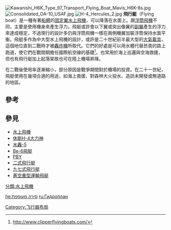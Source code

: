 {{noteTA
|1=zh-cn:船身式水上飞机;zh-tw:飛行艇;
}}
{{Otheruses|subject=水上飛機的一種|other=有動力的船型氣球|飞艇 (轻航空器)}}
[[File:Kawanishi_H6K_Type_97_Transport_Flying_Boat_Mavis_H6K-8s.jpg|thumb]]
[[File:Consolidated_OA-10_USAF.jpg|thumb]]
[[File:H-4_Hercules_2.jpg|thumb]]
'''飛行艇'''（Flying boat）是一種有著[[船體|船體]]的[[固定翼|固定翼]][[水上飛機|水上飛機]]，可以降落在水面上。跟[[水上飛機#浮筒水上飛機|浮筒飛機]]不同，主要是使用機身來產生浮力。飛艇或許會以下翼或突出像翼的[[副翼|副翼]]產生的浮力來達成穩定，不過現行的設計多仍與浮筒飛機一樣在兩側機翼加裝浮筒保持水面平衡。飛艇多作為中大型水上飛機的設計，或許是二十世紀前半最大型的[[大氣載具|大氣載具]]，這個地位直到二戰時才被[[轟炸機|轟炸機]]所取代。它們的好處是可以用水體代替昂貴的路上跑道，使它們在戰間期擔任國際航空線的基礎<ref>http://www.clipperflyingboats.com/</ref>。也常用於海上巡邏與空海救援，但也有飛行艇加上起落架故也可在陸上機場昇降。

在二戰後使用率逐漸縮小，部分原因是戰爭期間對於機場的投資。在二十一世紀，飛艇使用在幾項合適的用途，如海上救援、對森林大火投水、造訪未開發或無道路的地區。

==參考==
{{reflist}}

==參見==
*[[水上飛機|水上飛機]]
*[[休斯H-4大力神|休斯H-4大力神]]
*[[水轟-5|水轟-5]]
*[[Be-6飛艇|Be-6飛艇]]
*[[PBY|PBY]]
*[[二式飛行艇|二式飛行艇]]
*[[九七式飛行艇|九七式飛行艇]]
*[[川四H11K蒼空|蒼空重型運輸飛艇]]

[[分類:水上飛機|分類:水上飛機]]
[[Category:飞行器布局|Category:飞行器布局]]

[[he:סירה_מעופפת|he:סירה מעופפת]]
[[ru:Гидроплан|ru:Гидроплан]]{{Authority control}}